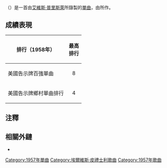 {{refimprove|time=2016-10-28T01:49:10+08:00}}
{{Infobox single <!-- See Wikipedia:WikiProject_Songs -->
| Name           = 我懇求妳<br>I Beg of You<br />
| Artist         = [[艾維斯·普里斯萊|艾維斯·普里斯萊]]
| Recorded       =1957年2月23或24日<br>好萊塢Radio Recorders Studios<ref name="hotel">Heartbreak Hotel: The Life and Music of Elvis Presley - page 83</ref>
| Genre          = [[流行搖滾|流行搖滾]]<ref name="hotel"/>}}
{{noteTA
|G1=Show
|1=zh-cn:埃尔维斯; zh-tw:艾維斯; zh-hk:埃爾維斯;
|2=zh-cn:普雷斯利; zh-tw:普里斯萊; zh-hk:皮禮士利;
}}
{{單雙書號轉換|'''我懇求妳'''}}（{{lang-en|I Beg of You}}）是一首由[[艾維斯·普里斯萊|艾維斯·普里斯萊]]所錄製的[[單曲|單曲]]，由{{link-en|蘿絲·瑪麗·馬科伊|Rose Marie McCoy}}所作。

==成績表現==
{| class="wikitable"
! 排行（1958年）
! 最高<br />排行
|-
| 美國告示牌百強單曲
| align="center"| 8
|-
| 美國告示牌鄉村單曲排行
| align="center"| 4
|}

==注釋==
{{Reflist}}

==相關外鏈==
* {{MetroLyrics song|elvis-presley|i-beg-of-you}}<!-- Licensed lyrics provider -->
{{艾維斯·普里斯萊}}
[[Category:1957年單曲|Category:1957年單曲]]
[[Category:埃爾維斯·皮禮士利歌曲|Category:埃爾維斯·皮禮士利歌曲]]
[[Category:1957年歌曲|Category:1957年歌曲]]